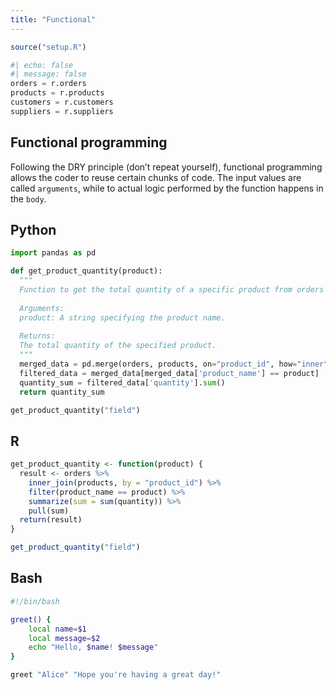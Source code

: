 ```yaml
---
title: "Functional"
---
```

```r
source("setup.R")
```

```python
#| echo: false
#| message: false
orders = r.orders
products = r.products
customers = r.customers
suppliers = r.suppliers
```
## Functional programming
Following the DRY principle (don't repeat yourself), functional programming allows the coder to reuse certain chunks of code. The input values are called `arguments`, while to actual logic performed by the function happens in the `body`.

:::{.panel-tabset}

## Python
```python
import pandas as pd

def get_product_quantity(product):
  """
  Function to get the total quantity of a specific product from orders table.
  
  Arguments:
  product: A string specifying the product name.
  
  Returns:
  The total quantity of the specified product.
  """
  merged_data = pd.merge(orders, products, on="product_id", how="inner")
  filtered_data = merged_data[merged_data['product_name'] == product]
  quantity_sum = filtered_data['quantity'].sum()
  return quantity_sum

get_product_quantity("field")
```

## R
```r
get_product_quantity <- function(product) {
  result <- orders %>%
    inner_join(products, by = "product_id") %>% 
    filter(product_name == product) %>% 
    summarize(sum = sum(quantity)) %>% 
    pull(sum) 
  return(result)
}

get_product_quantity("field")
```


## Bash
```bash
#!/bin/bash

greet() {
    local name=$1
    local message=$2
    echo "Hello, $name! $message"
}

greet "Alice" "Hope you're having a great day!"
```

:::
